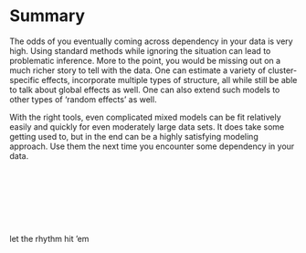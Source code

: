# Summary

The odds of you eventually coming across dependency in your data is very high.  Using standard methods while ignoring the situation can lead to problematic inference. More to the point, you would be missing out on a much richer story to tell with the data. One can estimate a variety of cluster-specific effects, incorporate multiple types of structure, all while still be able to talk about global effects as well.  One can also extend such models to other types of 'random effects' as well.

With the right tools, even complicated mixed models can be fit relatively easily and quickly for even moderately large data sets.  It does take some getting used to, but in the end can be a highly satisfying modeling approach.  Use them the next time you encounter some dependency in your data.

<br><br>

<div class="outro"><span class="" style="line-height: 150px; vertical-align: top;">let the rhythm hit 'em</span></div>